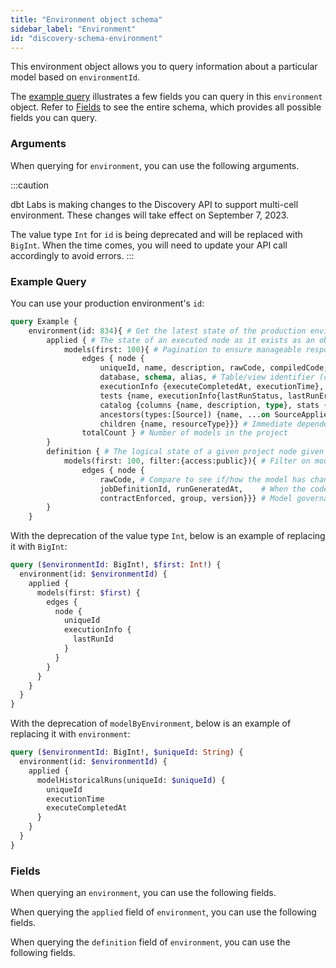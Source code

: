 ```yaml
---
title: "Environment object schema"
sidebar_label: "Environment"
id: "discovery-schema-environment"
---
```



<Snippet path="discovery-public-preview-banner" />

This environment object allows you to query information about a particular model based on `environmentId`.

The [example query](#example-query) illustrates a few fields you can query in this `environment` object. Refer to [Fields](#fields) to see the entire schema, which provides all possible fields you can query.

### Arguments

When querying for `environment`, you can use the following arguments.

<ArgsTable queryName="environment" useBetaAPI />

:::caution

dbt Labs is making changes to the Discovery API to support multi-cell environment. These changes will take effect on September 7, 2023. 

The value type `Int` for `id` is being deprecated and will be replaced with `BigInt`. When the time comes, you will need to update your API call accordingly to avoid errors. 
:::

### Example Query

You can use your production environment's `id`: 

```graphql
query Example {
	environment(id: 834){ # Get the latest state of the production environment 
		applied { # The state of an executed node as it exists as an object in the database
			models(first: 100){ # Pagination to ensure manageable response for large projects
				edges { node {
					uniqueId, name, description, rawCode, compiledCode, # Basic properties
					database, schema, alias, # Table/view identifier (can also filter by)
					executionInfo {executeCompletedAt, executionTime}, # Metadata from when the model was built
					tests {name, executionInfo{lastRunStatus, lastRunError}}, # Latest test results
					catalog {columns {name, description, type}, stats {label, value}}, # Catalog info
					ancestors(types:[Source]) {name, ...on SourceAppliedStateNode {freshness{maxLoadedAt, freshnessStatus}}}, # Source freshness } 
					children {name, resourceType}}} # Immediate dependencies in lineage	
				totalCount } # Number of models in the project
		}
		definition { # The logical state of a given project node given its most recent manifest generated
			models(first: 100, filter:{access:public}){ # Filter on model access (or other properties)
				edges { node {
					rawCode, # Compare to see if/how the model has changed since the last build
					jobDefinitionId, runGeneratedAt,	# When the code was last compiled or run
					contractEnforced, group, version}}} # Model governance
		}
	}
```

With the deprecation of the value type `Int`, below is an example of replacing it with `BigInt`: 

```graphql
query ($environmentId: BigInt!, $first: Int!) {
  environment(id: $environmentId) {
    applied {
      models(first: $first) {
        edges {
          node {
            uniqueId
            executionInfo {
              lastRunId
            }
          }
        }
      }
    }
  }
}

```

With the deprecation of `modelByEnvironment`, below is an example of replacing it with `environment`: 

```graphql
query ($environmentId: BigInt!, $uniqueId: String) {
  environment(id: $environmentId) {
    applied {
      modelHistoricalRuns(uniqueId: $uniqueId) {
        uniqueId
        executionTime
        executeCompletedAt
      }
    }
  }
}
```

### Fields
When querying an `environment`, you can use the following fields.

<SchemaTable nodeName="Environment" useBetaAPI />

When querying the `applied` field of `environment`, you can use the following fields. 
<SchemaTable nodeName="AppliedState" useBetaAPI />

When querying the `definition` field of `environment`, you can use the following fields.
<SchemaTable nodeName="DefinitionState" useBetaAPI />

